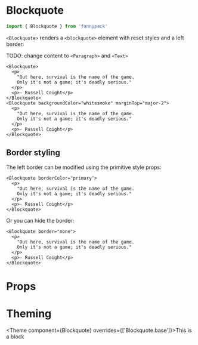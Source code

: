 
# Blockquote

```jsx
import { Blockquote } from 'fannypack'
```

`<Blockquote>` renders a `<blockquote>` element with reset styles and a left border.

TODO: change content to `<Paragraph>` and `<Text>`

```jsx-live
<Blockquote>
  <p>
    "Out here, survival is the name of the game.
    Only it's not a game; it's deadly serious."
  </p>
  <p>- Russell Coight</p>
</Blockquote>
<Blockquote backgroundColor="whitesmoke" marginTop="major-2">
  <p>
    "Out here, survival is the name of the game.
    Only it's not a game; it's deadly serious."
  </p>
  <p>- Russell Coight</p>
</Blockquote>
```

## Border styling

The left border can be modified using the primitive style props:

```jsx-live
<Blockquote borderColor="primary">
  <p>
    "Out here, survival is the name of the game.
    Only it's not a game; it's deadly serious."
  </p>
  <p>- Russell Coight</p>
</Blockquote>
```

Or you can hide the border:

```jsx-live
<Blockquote border="none">
  <p>
    "Out here, survival is the name of the game.
    Only it's not a game; it's deadly serious."
  </p>
  <p>- Russell Coight</p>
</Blockquote>
```

# Props

<PropTypes component={Blockquote}/>

# Theming

<Theme component={Blockquote} overrides={['Blockquote.base']}>This is a block</Theme>





